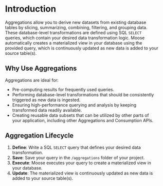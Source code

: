 # Introduction

Aggregations allow you to derive new datasets from existing database tables by slicing, summarizing, combining, filtering, and grouping data. These database-level transformations are defined using SQL `SELECT` queries, which contain your desired data transformation logic. Moose automatically creates a materialized view in your database using the provided query, which is continuously updated as new data is added to your source table(s).

## Why Use Aggregations

Aggregations are ideal for:

- Pre-computing results for frequently used queries.
- Performing database-level transformations that should be consistently triggered as new data is ingested.
- Ensuring high-performance querying and analysis by keeping transformed data readily available.
- Creating reusable data subsets that can be utilized by other parts of your application, including other Aggregations and Consumption APIs.

## Aggregation Lifecycle

1. **Define**: Write a SQL `SELECT` query that defines your desired data transformation.
2. **Save**: Save your query in the `/aggregations` folder of your project.
3. **Execute**: Moose executes your query to create a materialized view in your database.
4. **Update**: The materialized view is continuously updated as new data is added to your source table(s).
